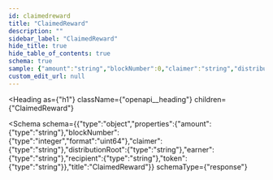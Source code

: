 ```yaml
---
id: claimedreward
title: "ClaimedReward"
description: ""
sidebar_label: "ClaimedReward"
hide_title: true
hide_table_of_contents: true
schema: true
sample: {"amount":"string","blockNumber":0,"claimer":"string","distributionRoot":"string","earner":"string","recipient":"string","token":"string"}
custom_edit_url: null
---
```



<Heading
  as={"h1"}
  className={"openapi__heading"}
  children={"ClaimedReward"}
>
</Heading>





<Schema
  schema={{"type":"object","properties":{"amount":{"type":"string"},"blockNumber":{"type":"integer","format":"uint64"},"claimer":{"type":"string"},"distributionRoot":{"type":"string"},"earner":{"type":"string"},"recipient":{"type":"string"},"token":{"type":"string"}},"title":"ClaimedReward"}}
  schemaType={"response"}
>
  
</Schema>
            